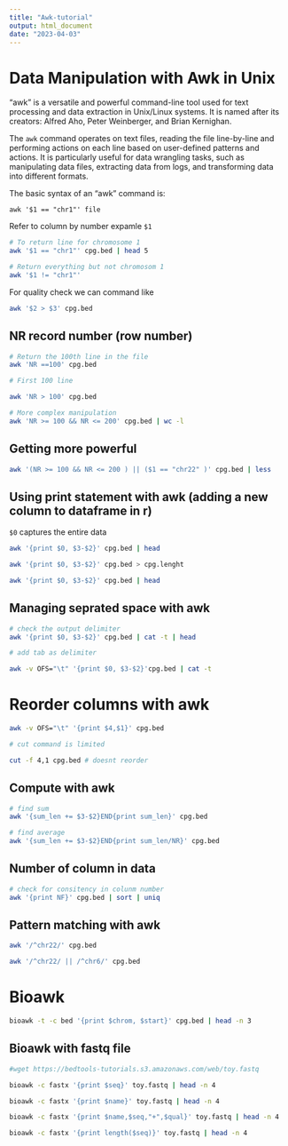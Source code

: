```yaml
---
title: "Awk-tutorial"
output: html_document
date: "2023-04-03"
---
```


# Data Manipulation with Awk in Unix

"awk" is a versatile and powerful command-line tool used for text processing and data extraction in Unix/Linux systems. It is named after its creators: Alfred Aho, Peter Weinberger, and Brian Kernighan.

The `awk` command operates on text files, reading the file line-by-line and performing actions on each line based on user-defined patterns and actions. It is particularly useful for data wrangling tasks, such as manipulating data files, extracting data from logs, and transforming data into different formats.

The basic syntax of an "awk" command is:

`awk '$1 == "chr1"' file`

Refer to column by number expamle `$1`

```bash
# To return line for chromosome 1
awk '$1 == "chr1"' cpg.bed | head 5

# Return everything but not chromosom 1
awk '$1 != "chr1"'
```

For quality check we can command like

```bash
awk '$2 > $3' cpg.bed

```

## NR record number (row number)

```bash
# Return the 100th line in the file  
awk 'NR ==100' cpg.bed

# First 100 line 

awk 'NR > 100' cpg.bed

# More complex manipulation 
awk 'NR >= 100 && NR <= 200' cpg.bed | wc -l

```

## Getting more powerful

```bash
awk '(NR >= 100 && NR <= 200 ) || ($1 == "chr22" )' cpg.bed | less 
```

## Using print statement with awk (adding a new column to dataframe in r)

`$0` captures the entire data

```bash


awk '{print $0, $3-$2}' cpg.bed | head

awk '{print $0, $3-$2}' cpg.bed > cpg.lenght

awk '{print $0, $3-$2}' cpg.bed | head

```

## Managing seprated space with awk

```bash
# check the output delimiter 
awk '{print $0, $3-$2}' cpg.bed | cat -t | head

# add tab as delimiter 

awk -v OFS="\t" '{print $0, $3-$2}'cpg.bed | cat -t

```

# Reorder columns with awk

```bash
awk -v OFS="\t" '{print $4,$1}' cpg.bed

# cut command is limited 

cut -f 4,1 cpg.bed # doesnt reorder 
```

## Compute with awk

```bash
# find sum 
awk '{sum_len += $3-$2}END{print sum_len}' cpg.bed 

# find average 
awk '{sum_len += $3-$2}END{print sum_len/NR}' cpg.bed 
```

## Number of column in data

```bash
# check for consitency in colunm number 
awk '{print NF}' cpg.bed | sort | uniq
```

## Pattern matching with awk

```bash
awk '/^chr22/' cpg.bed

awk '/^chr22/ || /^chr6/' cpg.bed
```

# Bioawk

```bash
bioawk -t -c bed '{print $chrom, $start}' cpg.bed | head -n 3
```

## Bioawk with fastq file

```bash
#wget https://bedtools-tutorials.s3.amazonaws.com/web/toy.fastq

bioawk -c fastx '{print $seq}' toy.fastq | head -n 4

bioawk -c fastx '{print $name}' toy.fastq | head -n 4

```

```bash
bioawk -c fastx '{print $name,$seq,"+",$qual}' toy.fastq | head -n 4
```

```bash
bioawk -c fastx '{print length($seq)}' toy.fastq | head -n 4
```
